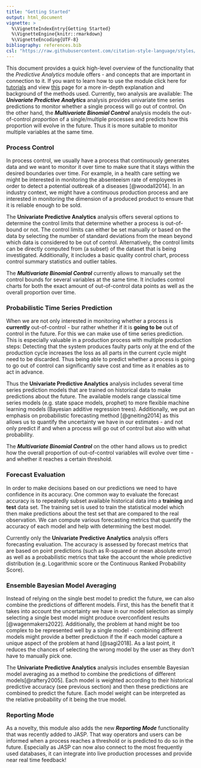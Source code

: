```yaml
---
title: "Getting Started"
output: html_document
vignette: >
  %\VignetteIndexEntry{Getting Started}
  %\VignetteEngine{knitr::rmarkdown}
  %\VignetteEncoding{UTF-8}
bibliography: references.bib
csl: "https://raw.githubusercontent.com/citation-style-language/styles/master/apa.csl"
---
```


This document provides a quick high-level overview of the functionality that the *Predictive Analytics* module offers - and concepts that are important in connection to it. If you want to learn how to use the module click here for  [tutorials](tutorials.html) and view [this](background.html) page for a more in-depth explanation and background of the methods used. Currently, two analysis are available: The ***Univariate Predictive Analytics*** analysis provides univariate time series predictions to monitor whether a single process will go out of control. On the other hand, the ***Multivariate Binomial Control*** analysis models the out-of-control *proportion* of a single/multiple processes and predicts how this proportion will evolve in the future. Thus it is more suitable to monitor multiple variables at the same time.

### Process Control

In process control, we usually have a process that continuously generates data and we want to monitor it over time to make sure that it stays within the desired boundaries over time. For example, in a health care setting we might be interested in monitoring the absenteeism rate of employees in order to detect a potential outbreak of a diseases [@woodall2014]. In an industry context, we might have a continuous production process and are interested in monitoring the dimension of a produced product to ensure that it is reliable enough to be sold.

The **Univariate Predictive Analytics** analysis offers several options to determine the control limits that determine whether a process is out-of-bound or not. The control limits can either be set manually or based on the data by selecting the number of standard deviations from the mean beyond which data is considered to be out of control. Alternatively, the control limits can be directly computed from (a subset) of the dataset that is being investigated. Additionally, it includes a basic quality control chart, process control summary statistics and outlier tables.

The ***Multivariate Binomial Control*** currently allows to manually set the control bounds for several variables at the same time. It includes control charts for both the exact amount of out-of-control data points as well as the overall proportion over time.

### Probabilistic Time Series Prediction

When we are not only interested in monitoring whether a process is **currently** out-of-control - bur rather whether if it is **going to be** out of control in the future. For this we can make use of time series prediction. This is especially valuable in a production process with multiple production steps: Detecting that the system produces faulty parts only at the end of the production cycle increases the loss as all parts in the current cycle might need to be discarded. Thus being able to predict whether a process is going to go out of control can significantly save cost and time as it enables as to act in advance.

Thus the **Univariate Predictive Analytics** analysis includes several time series prediction models that are trained on historical data to make predictions about the future. The available models range classical time series models (e.g. state space models, prophet) to more flexible machine learning models (Bayesian additive regression trees). Additionally, we put an emphasis on probabilistic forecasting method [@gneiting2014] as this allows us to quantify the uncertainty we have in our estimates - and not only predict if and when a process will go out of control but also with what probability.

The ***Multivariate Binomial Control*** on the other hand allows us to predict how the overall proportion of out-of-control variables will evolve over time - and whether it reaches a certain threshold.

### Forecast Evaluation

In order to make decisions based on our predictions we need to have confidence in its accuracy. One common way to evaluate the forecast accuracy is to repeatedly subset available historical data into a **training** and **test** data set. The training set is used to train the statistical model which then make predictions about the test set that are compared to the real observation. We can compute various forecasting metrics that quantify the accuracy of each model and help with determining the best model.

Currently only the **Univariate Predictive Analytics** analysis offers forecasting evaluation. The accuracy is assessed by forecast metrics that are based on point predictions (such as R-squared or mean absolute error) as well as a probabilistic metrics that take the account the whole predictive distribution (e.g. Logarithmic score or the Continuous Ranked Probability Score).

### Ensemble Bayesian Model Averaging

Instead of relying on the single best model to predict the future, we can also combine the predictions of different models. First, this has the benefit that it takes into account the uncertainty we have in our model selection as simply selecting a single best model might produce overconfident results [@wagenmakers2022]. Additionally, the problem at hand might be too complex to be represented well by a single model - combining different models might provide a better predictuon if the if each model capture a unique aspect of the problem at hand [@sagi2018]. As a last point, it reduces the chances of selecting the wrong model by the user as they don't have to manually pick one.

The **Univariate Predictive Analytics** analysis includes ensemble Bayesian model averaging as a method to combine the predictions of different models[@raftery2005]. Each model is weighted according to their historical predictive accuracy (see previous section) and then these predictions are combined to predict the future. Each model weight can be interpreted as the relative probability of it being the true model.

### Reporting Mode

As a novelty, this module also adds the new ***Reporting Mode*** functionality that was recently added to JASP. That way operators and users can be informed when a process reaches a threshold or is predicted to do so in the future. Especially as JASP can now also connect to the most frequently used databases, it can integrate into live production processes and provide near real time feedback!
